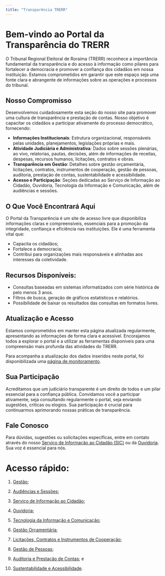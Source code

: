 ```yaml
---
title: "Transparência TRERR"
---
```


# Bem-vindo ao Portal da Transparência do TRERR

O Tribunal Regional Eleitoral de Roraima (TRERR) reconhece a importância fundamental da transparência e do acesso à informação como pilares para fortalecer a democracia e promover a confiança dos cidadãos em nossa instituição. Estamos comprometidos em garantir que este espaço seja uma fonte clara e abrangente de informações sobre as operações e processos do tribunal.

## Nosso Compromisso

Desenvolvemos cuidadosamente esta seção do nosso site para promover uma cultura de transparência e prestação de contas. Nosso objetivo é capacitar os cidadãos a participar ativamente do processo democrático, fornecendo:

-   **Informações Institucionais**: Estrutura organizacional, responsáveis pelas unidades, planejamentos, legislações próprias e mais.
-   **Atividade Judiciária e Administrativa**: Dados sobre sessões plenárias, ao vivo, relatorias, pautas, decisões, além de informações de receitas, despesas, recursos humanos, licitações, contratos e obras.
-   **Transparência em Gestão**: Detalhes sobre gestão orçamentária, licitações, contratos, instrumentos de cooperação, gestão de pessoas, auditoria, prestação de contas, sustentabilidade e acessibilidade.
-   **Acesso e Participação**: Seções dedicadas ao Serviço de Informação ao Cidadão, Ouvidoria, Tecnologia da Informação e Comunicação, além de audiências e sessões.

## O Que Você Encontrará Aqui

O Portal da Transparência é um site de acesso livre que disponibiliza informações claras e compreensíveis, essenciais para a promoção da integridade, confiança e eficiência nas instituições. Ele é uma ferramenta vital que:

-   Capacita os cidadãos;
-   Fortalece a democracia;
-   Contribui para organizações mais responsáveis e alinhadas aos interesses da coletividade.

## Recursos Disponíveis:

-   Consultas baseadas em sistemas informatizados com série histórica de pelo menos 3 anos.
-   Filtros de busca, geração de gráficos estatísticos e relatórios.
-   Possibilidade de baixar os resultados das consultas em formatos livres.

## Atualização e Acesso

Estamos comprometidos em manter esta página atualizada regularmente, apresentando as informações de forma clara e acessível. Encorajamos todos a explorar o portal e a utilizar as ferramentas disponíveis para uma compreensão mais profunda das atividades do TRERR.

Para acompanha a atualização dos dados inseridos neste portal, foi disponibilizada uma [página de monitoramento](00.monitoramento.qmd). 

## Sua Participação

Acreditamos que um judiciário transparente é um direito de todos e um pilar essencial para a confiança pública. Convidamos você a participar ativamente, seja consultando regularmente o portal, seja enviando sugestões, críticas ou elogios. Sua participação é crucial para continuarmos aprimorando nossas práticas de transparência.

## Fale Conosco

Para dúvidas, sugestões ou solicitações específicas, entre em contato através do nosso [Serviço de Informação ao Cidadão (SIC)](00.diversos/pagina.em.construcao.qmd) ou da [Ouvidoria](00.diversos/pagina.em.construcao.qmd). Sua voz é essencial para nós.

# Acesso rápido:

01.  [Gestão](00.diversos/pagina.em.construcao.qmd);

02.  [Audiências e Sessões](00.diversos/pagina.em.construcao.qmd);

03.  [Serviço de Informação ao Cidadão](00.diversos/pagina.em.construcao.qmd);

04.  [Ouvidoria](00.diversos/pagina.em.construcao.qmd);

05.  [Tecnologia da Informação e Comunicação](00.diversos/pagina.em.construcao.qmd);

06.  [Gestão Orçamentária](00.diversos/pagina.em.construcao.qmd);

07.  [Licitações, Contratos e Instrumentos de Cooperação](07.contratos.qmd);

08.  [Gestão de Pessoas](00.diversos/pagina.em.construcao.qmd);

09.  [Auditoria e Prestação de Contas](00.diversos/pagina.em.construcao.qmd); e

10. [Sustentabilidade e Acessibilidade](00.diversos/pagina.em.construcao.qmd).